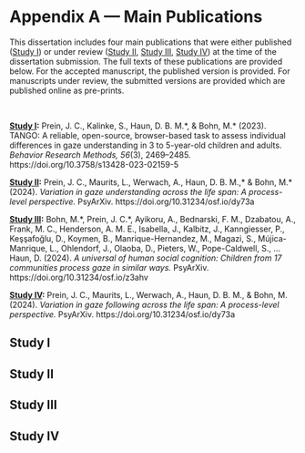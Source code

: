 # Appendix A — Main Publications {#appendixA}

This dissertation includes four main publications that were either published ([Study I](#studyI)) or under review ([Study II](#studyII), [Study III](#studyIII), [Study IV](#studyIV)) at the time of the dissertation submission. The full texts of these publications are provided below. For the accepted manuscript, the published version is provided. For manuscripts under review, the submitted versions are provided which are published online as pre-prints. 

&nbsp;

**[Study I](#studyI):** Prein, J. C., Kalinke, S., Haun, D. B. M.\*, & Bohn, M.\* (2023). TANGO: A reliable, open-source, browser-based task to assess individual differences in gaze understanding in 3 to 5-year-old children and adults. *Behavior Research Methods, 56*(3), 2469–2485. https://doi.org/10.3758/s13428-023-02159-5

**[Study II](#studyII):** Prein, J. C., Maurits, L., Werwach, A., Haun, D. B. M.,\* & Bohn, M.\* (2024). *Variation in gaze understanding across the life span: A process-level perspective.* PsyArXiv. https://doi.org/10.31234/osf.io/dy73a

**[Study III](#studyIII):** Bohn, M.\*, Prein, J. C.\*, Ayikoru, A., Bednarski, F. M., Dzabatou, A., Frank, M. C., Henderson, A. M. E., Isabella, J., Kalbitz, J., Kanngiesser, P., Keşşafoğlu, D., Koymen, B., Manrique-Hernandez, M., Magazi, S., Mújica-Manrique, L., Ohlendorf, J., Olaoba, D., Pieters, W., Pope-Caldwell, S., … Haun, D. (2024). *A universal of human social cognition: Children from 17 communities process gaze in similar ways.* PsyArXiv. https://doi.org/10.31234/osf.io/z3ahv

**[Study IV](#studyIV):** Prein, J. C., Maurits, L., Werwach, A., Haun, D. B. M., & Bohn, M. (2024). *Variation in gaze following across the life span: A process-level perspective.* PsyArXiv. https://doi.org/10.31234/osf.io/dy73a

\newpage

## Study I {#studyI}
\begin{minipage}{\textwidth}
\includepdf[pages={1}, scale=0.85, offset=0 -1cm, pagecommand={}]{../papers/studyI.pdf}
\end{minipage}

\includepdf[pages={2-}, scale=0.85, pagecommand={}]{../papers/studyI.pdf}

\newpage

## Study II {#studyII}

\begin{minipage}{\textwidth}
\includepdf[pages={1}, scale=0.85, offset=0 -1cm, pagecommand={}]{../papers/studyII.pdf}
\end{minipage}

\includepdf[pages={2-}, scale=0.85, pagecommand={}]{../papers/studyII.pdf}

\newpage

## Study III {#studyIII}

\begin{minipage}{\textwidth}
\includepdf[pages={1}, scale=0.85, offset=0 -1cm, pagecommand={}]{../papers/studyIII.pdf}
\end{minipage}

\includepdf[pages={2-}, scale=0.85, pagecommand={}]{../papers/studyIII.pdf}

\newpage

## Study IV {#studyIV}

\begin{minipage}{\textwidth}
\includepdf[pages={1}, scale=0.85, offset=0 -1cm, pagecommand={}]{../papers/studyIV.pdf}
\end{minipage}

\includepdf[pages={2-}, scale=0.85, pagecommand={}]{../papers/studyIV.pdf}